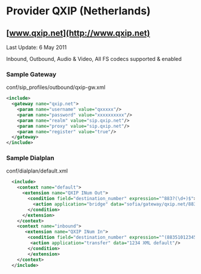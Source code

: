 
# Provider QXIP (Netherlands) 

 

## [www.qxip.net](http://www.qxip.net)

Last Update: 6 May 2011

Inbound, Outbound, Audio & Video, All FS codecs supported & enabled

### Sample Gateway

conf/sip\_profiles/outbound/qxip-gw.xml

```xml
<include>
  <gateway name="qxip.net">
    <param name="username" value="qxxxxx"/>
    <param name="password" value="xxxxxxxxxx"/>
    <param name="realm" value="sip.qxip.net"/>
    <param name="proxy" value="sip.qxip.net"/>
    <param name="register" value="true"/>
  </gateway>
</include>
```

### Sample Dialplan

conf/dialplan/default.xml

```xml
  <include>
    <context name="default">
      <extension name="QXIP INum Out">
        <condition field="destination_number" expression="^883?(\d+)$">
          <action application="bridge" data="sofia/gateway/qxip.net/883$1"/>
        </condition>
      </extension>
    </context>
    <context name="inbound">
       <extension name="QXIP INum In">
        <condition field="destination_number" expression="^(883510123456789)$">
         <action application="transfer" data="1234 XML default"/>
        </condition>
        </extension>
    </context>
  </include>   
```


